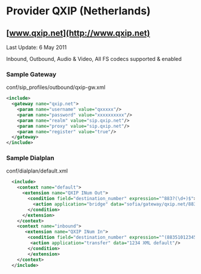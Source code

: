 
# Provider QXIP (Netherlands) 

 

## [www.qxip.net](http://www.qxip.net)

Last Update: 6 May 2011

Inbound, Outbound, Audio & Video, All FS codecs supported & enabled

### Sample Gateway

conf/sip\_profiles/outbound/qxip-gw.xml

```xml
<include>
  <gateway name="qxip.net">
    <param name="username" value="qxxxxx"/>
    <param name="password" value="xxxxxxxxxx"/>
    <param name="realm" value="sip.qxip.net"/>
    <param name="proxy" value="sip.qxip.net"/>
    <param name="register" value="true"/>
  </gateway>
</include>
```

### Sample Dialplan

conf/dialplan/default.xml

```xml
  <include>
    <context name="default">
      <extension name="QXIP INum Out">
        <condition field="destination_number" expression="^883?(\d+)$">
          <action application="bridge" data="sofia/gateway/qxip.net/883$1"/>
        </condition>
      </extension>
    </context>
    <context name="inbound">
       <extension name="QXIP INum In">
        <condition field="destination_number" expression="^(883510123456789)$">
         <action application="transfer" data="1234 XML default"/>
        </condition>
        </extension>
    </context>
  </include>   
```


